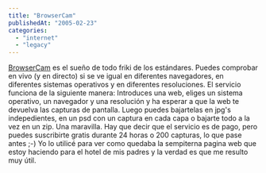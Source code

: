 ```yaml
---
title: "BrowserCam"
publishedAt: "2005-02-23"
categories: 
  - "internet"
  - "legacy"
---
```


[BrowserCam](http://www.browsercam.com/) es el sueño de todo friki de los estándares. Puedes comprobar en vivo (y en directo) si se ve igual en diferentes navegadores, en diferentes sistemas operativos y en diferentes resoluciones. El servicio funciona de la siguiente manera: Introduces una web, eliges un sistema operativo, un navegador y una resolución y ha esperar a que la web te devuelva las capturas de pantalla. Luego puedes bajartelas en jpg's indepedientes, en un psd con un captura en cada capa o bajarte todo a la vez en un zip. Una maravilla. Hay que decir que el servicio es de pago, pero puedes suscribirte gratis durante 24 horas o 200 capturas, lo que pase antes ;-) Yo lo utilicé para ver como quedaba la sempiterna pagina web que estoy haciendo para el hotel de mis padres y la verdad es que me resulto muy útil.
